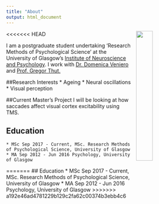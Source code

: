 ```yaml
---
title: "About"
output: html_document
---
```


<<<<<<< HEAD
<img src = "images/profile_pic.jpg" style="width: 30%; float:right; padding-left: 10px;"> 

I am a postgraduate student undertaking 'Research Methods of Psychological Science' at the University of Glasgow's
[Institute of Neuroscience and Psychology](http://www.gla.ac.uk/researchinstitutes/neurosciencepsychology/).
I work with [Dr. Domenica Veniero](https://www.gla.ac.uk/researchinstitutes/neurosciencepsychology/staff/domenicaveniero/) and [Prof. Gregor Thut.](https://www.gla.ac.uk/researchinstitutes/neurosciencepsychology/staff/gregorthut/)

##Research Interests
    * Ageing
    * Neural oscillations
    * Visual perception
    
##Current Master's Project
I will be looking at how saccades affect visual cortex excitability using TMS. 
    

## Education
    * MSc Sep 2017 - Current, MSc. Research Methods of Psychological Science, University of Glasgow
    * MA Sep 2012 - Jun 2016 Psychology, University of Glasgow
    
=======
## Education
    * MSc Sep 2017 - Current, MSc. Research Methods of Psychological Science, University of Glasgow
    * MA Sep 2012 - Jun 2016 Psychology, University of Glasgow
>>>>>>> a192e46ad4781229b129c2fa62c00374b3ebb4c6
